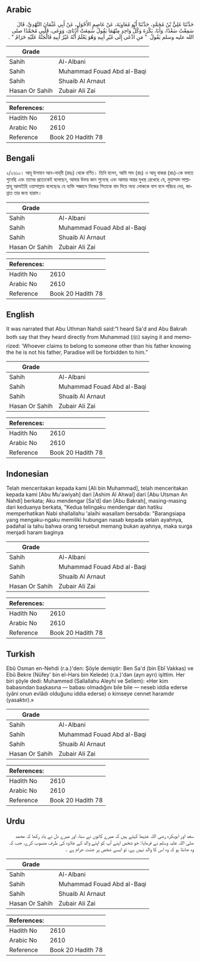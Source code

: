 ## Arabic


<div dir="rtl" lang="ar" style={{fontSize:'larger',backgroundColor:'#f8f9fa',padding:20}}>
حَدَّثَنَا عَلِيُّ بْنُ مُحَمَّدٍ، حَدَّثَنَا أَبُو مُعَاوِيَةَ، عَنْ عَاصِمٍ الأَحْوَلِ، عَنْ أَبِي عُثْمَانَ النَّهْدِيِّ، قَالَ سَمِعْتُ سَعْدًا، وَأَبَا، بَكْرَةَ وَكُلُّ وَاحِدٍ مِنْهُمَا يَقُولُ سَمِعَتْ أُذُنَاىَ، وَوَعَى، قَلْبِي مُحَمَّدًا صلى الله عليه وسلم يَقُولُ ‏ "‏ مَنِ ادَّعَى إِلَى غَيْرِ أَبِيهِ وَهُوَ يَعْلَمُ أَنَّهُ غَيْرُ أَبِيهِ فَالْجَنَّةُ عَلَيْهِ حَرَامٌ ‏"‏ ‏.‏
</div>
<div style={{backgroundColor:'#f8f9fa',padding:20, marginBottom: 10}}><table> <thead> <tr> <th>Grade</th> <th></th> </tr> </thead> <tbody> <tr><td>Sahih</td><td>Al-Albani</td></tr><tr><td>Sahih</td><td>Muhammad Fouad Abd al-Baqi</td></tr><tr><td>Sahih</td><td>Shuaib Al Arnaut</td></tr><tr><td>Hasan Or Sahih</td><td>Zubair Ali Zai</td></tr></tbody></table><table> <thead> <tr> <th>References:</th> <th></th> </tr> </thead> <tbody><tr><td>Hadith No</td><td>2610</td></tr><tr><td>Arabic No</td><td>2610</td></tr><tr><td>Reference</td><td>Book 20 Hadith 78</td></tr></tbody></table></div>

## Bengali


<div dir="ltr" lang="bn" style={{fontSize:'larger',backgroundColor:'#f8f9fa',padding:20}}>
২/২৬১০। আবূ উসমান আন-নাহ্‌দী (রহঃ) থেকে বর্ণিত। তিনি বলেন, আমি সাদ (রাঃ) ও আবূ বাকরা (রাঃ)-কে বলতে শুনেছি এবং তাদের প্রত্যেকেই বলেছেন, আমার উভয় কান শুনেছে এবং আমার অন্তর মুখস্থ রেখেছে যে, মুহাম্মাদ সাল্লাল্লাহু আলাইহি ওয়াসাল্লাম বলেছেনঃ যে ব্যক্তি সজ্ঞানে নিজের পিতাকে বাদ দিয়ে অন্য লোককে বাপ বলে পরিচয় দেয়, জান্নাত তার জন্য হারাম।
</div>
<div style={{backgroundColor:'#f8f9fa',padding:20, marginBottom: 10}}><table> <thead> <tr> <th>Grade</th> <th></th> </tr> </thead> <tbody> <tr><td>Sahih</td><td>Al-Albani</td></tr><tr><td>Sahih</td><td>Muhammad Fouad Abd al-Baqi</td></tr><tr><td>Sahih</td><td>Shuaib Al Arnaut</td></tr><tr><td>Hasan Or Sahih</td><td>Zubair Ali Zai</td></tr></tbody></table><table> <thead> <tr> <th>References:</th> <th></th> </tr> </thead> <tbody><tr><td>Hadith No</td><td>2610</td></tr><tr><td>Arabic No</td><td>2610</td></tr><tr><td>Reference</td><td>Book 20 Hadith 78</td></tr></tbody></table></div>

## English


<div dir="ltr" lang="en" style={{fontSize:'larger',backgroundColor:'#f8f9fa',padding:20}}>
It was narrated that Abu Uthman Nahdi said:“I heard Sa'd and Abu Bakrah both say that they heard directly from Muhammad (ﷺ) saying it and memorized: 'Whoever claims to belong to someone other than his father knowing the he is not his father, Paradise will be forbidden to him.”
</div>
<div style={{backgroundColor:'#f8f9fa',padding:20, marginBottom: 10}}><table> <thead> <tr> <th>Grade</th> <th></th> </tr> </thead> <tbody> <tr><td>Sahih</td><td>Al-Albani</td></tr><tr><td>Sahih</td><td>Muhammad Fouad Abd al-Baqi</td></tr><tr><td>Sahih</td><td>Shuaib Al Arnaut</td></tr><tr><td>Hasan Or Sahih</td><td>Zubair Ali Zai</td></tr></tbody></table><table> <thead> <tr> <th>References:</th> <th></th> </tr> </thead> <tbody><tr><td>Hadith No</td><td>2610</td></tr><tr><td>Arabic No</td><td>2610</td></tr><tr><td>Reference</td><td>Book 20 Hadith 78</td></tr></tbody></table></div>

## Indonesian


<div dir="ltr" lang="id" style={{fontSize:'larger',backgroundColor:'#f8f9fa',padding:20}}>
Telah menceritakan kepada kami [Ali bin Muhammad], telah menceritakan kepada kami [Abu Mu'awiyah] dari [Ashim Al Ahwal] dari [Abu Utsman An Nahdi] berkata; Aku mendengar [Sa'd] dan [Abu Bakrah], masing-masing dari keduanya berkata, "Kedua telingaku mendengar dan hatiku memperhatikan Nabi shallallahu 'alaihi wasallam bersabda: "Barangsiapa yang mengaku-ngaku memiliki hubungan nasab kepada selain ayahnya, padahal ia tahu bahwa orang tersebut memang bukan ayahnya, maka surga menjadi haram baginya
</div>
<div style={{backgroundColor:'#f8f9fa',padding:20, marginBottom: 10}}><table> <thead> <tr> <th>Grade</th> <th></th> </tr> </thead> <tbody> <tr><td>Sahih</td><td>Al-Albani</td></tr><tr><td>Sahih</td><td>Muhammad Fouad Abd al-Baqi</td></tr><tr><td>Sahih</td><td>Shuaib Al Arnaut</td></tr><tr><td>Hasan Or Sahih</td><td>Zubair Ali Zai</td></tr></tbody></table><table> <thead> <tr> <th>References:</th> <th></th> </tr> </thead> <tbody><tr><td>Hadith No</td><td>2610</td></tr><tr><td>Arabic No</td><td>2610</td></tr><tr><td>Reference</td><td>Book 20 Hadith 78</td></tr></tbody></table></div>

## Turkish


<div dir="ltr" lang="tr" style={{fontSize:'larger',backgroundColor:'#f8f9fa',padding:20}}>
Ebû Osman en-Nehdi (r.a.)'den: Şöyle demiştir: Ben Sa'd (bin Ebî Vakkas) ve Ebû Bekre (Nüfey' bin el-Hars bin Kelede) (r.a.)'dan (ayrı ayrı) işittim. Her biri şöyle dedi: Muhammed (Sallallahu Aleyhi ve Sellem): «Her kim babasından başkasına — babası olmadığını bile bile — neseb iddia ederse (yâni onun evlâdı olduğunu iddia ederse) o kimseye cennet haramdır (yasaktır).»
</div>
<div style={{backgroundColor:'#f8f9fa',padding:20, marginBottom: 10}}><table> <thead> <tr> <th>Grade</th> <th></th> </tr> </thead> <tbody> <tr><td>Sahih</td><td>Al-Albani</td></tr><tr><td>Sahih</td><td>Muhammad Fouad Abd al-Baqi</td></tr><tr><td>Sahih</td><td>Shuaib Al Arnaut</td></tr><tr><td>Hasan Or Sahih</td><td>Zubair Ali Zai</td></tr></tbody></table><table> <thead> <tr> <th>References:</th> <th></th> </tr> </thead> <tbody><tr><td>Hadith No</td><td>2610</td></tr><tr><td>Arabic No</td><td>2610</td></tr><tr><td>Reference</td><td>Book 20 Hadith 78</td></tr></tbody></table></div>

## Urdu


<div dir="rtl" lang="ur" style={{fontSize:'larger',backgroundColor:'#f8f9fa',padding:20}}>
سعد اور ابوبکرہ رضی اللہ عنہما کہتے ہیں کہ میرے کانوں نے سنا، اور میرے دل نے یاد رکھا کہ محمد صلی اللہ علیہ وسلم نے فرمایا: جو شخص اپنے آپ کو اپنے والد کے علاوہ کی طرف منسوب کرے، جب کہ وہ جانتا ہو کہ وہ اس کا والد نہیں ہے، تو ایسے شخص پر جنت حرام ہے ۔
</div>
<div style={{backgroundColor:'#f8f9fa',padding:20, marginBottom: 10}}><table> <thead> <tr> <th>Grade</th> <th></th> </tr> </thead> <tbody> <tr><td>Sahih</td><td>Al-Albani</td></tr><tr><td>Sahih</td><td>Muhammad Fouad Abd al-Baqi</td></tr><tr><td>Sahih</td><td>Shuaib Al Arnaut</td></tr><tr><td>Hasan Or Sahih</td><td>Zubair Ali Zai</td></tr></tbody></table><table> <thead> <tr> <th>References:</th> <th></th> </tr> </thead> <tbody><tr><td>Hadith No</td><td>2610</td></tr><tr><td>Arabic No</td><td>2610</td></tr><tr><td>Reference</td><td>Book 20 Hadith 78</td></tr></tbody></table></div>